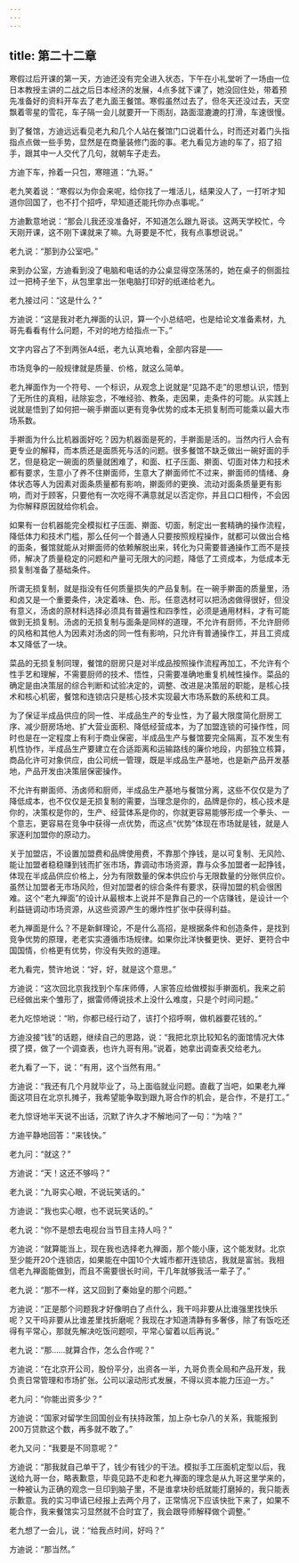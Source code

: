 ```yaml
---
---
---
```

title: 第二十二章
---




寒假过后开课的第一天，方迪还没有完全进入状态，下午在小礼堂听了一场由一位日本教授主讲的二战之后日本经济的发展，4点多就下课了，她没回住处，带着预先准备好的资料开车去了老九面王餐馆。寒假虽然过去了，但冬天还没过去，天空飘着零星的雪花，车子隔一会儿就要开一下雨刮，路面湿漉漉的打滑，车速很慢。

到了餐馆，方迪远远看见老九和几个人站在餐馆门口说着什么，时而还对着门头指指点点做一些手势，显然是在商量装修门面的事。老九看见方迪的车了，招了招手，跟其中一人交代了几句，就朝车子走去。

方迪下车，拎着一只包，寒暄道：“九哥。”

老九笑着说：“寒假以为你会来呢，给你找了一堆活儿，结果没人了，一打听才知道你回国了，也不打个招呼，早知道还能托你办点事呢。”

方迪歉意地说：“那会儿我还没准备好，不知道怎么跟九哥谈。这两天学校忙，今天刚开课，这不刚下课就来了嘛。九哥要是不忙，我有点事想说说。”

老九说：“那到办公室吧。”

来到办公室，方迪看到没了电脑和电话的办公桌显得空荡荡的，她在桌子的侧面拉过一把椅子坐下，从包里拿出一张电脑打印好的纸递给老九。

老九接过问：“这是什么？”

方迪说：“这是我对老九禅面的认识，算一个小总结吧，也是给论文准备素材，九哥先看看有什么问题，不对的地方给指点一下。”

文字内容占了不到两张A4纸，老九认真地看，全部内容是——

市场竞争的一般规律就是质量、价格，就这么简单。

老九禅面作为一个符号、一个标识，从观念上说就是“见路不走”的思想认识，悟到了无所住的真相，祛除妄念，不唯经验、教条，走因果，走条件的可能。从实践上说就是悟到了如何把一碗手擀面以更有竞争优势的成本无损复制而可能乘以最大市场系数。

手擀面为什么比机器面好吃？因为机器面是死的，手擀面是活的。当然内行人会有更专业的解释，而本质还是面质死与活的问题。很多餐馆不缺乏做出一碗好面的手艺，但是稳定一碗面的质量就困难了，和面、杠子压面、擀面、切面对体力和技术都有要求，生意小了养不住擀面师，生意大了擀面师忙不过来，擀面师的情绪、身体状态等人为因素对面条质量都有影响，擀面师的更换、流动对面条质量更有影响，而对于顾客，只要他有一次吃得不满意就足以否定你，并且口口相传，不会因为你解释原因就给你机会。

如果有一台机器能完全模拟杠子压面、擀面、切面，制定出一套精确的操作流程，降低体力和技术门槛，那么任何一个普通人只要按照规程操作，就都可以做出合格的面条，餐馆就能从对擀面师的依赖解脱出来，转化为只需要普通操作工而不是技师，解决了质量稳定的问题和产量可无限大的问题，降低了工资成本，为低成本无损复制准备了基础条件。

所谓无损复制，就是指没有任何质量损失的产品复制。在一碗手擀面的质量里，汤和卤又是一个重要条件，决定着味、色、形。任意选材可以把汤卤做得很好，但没有意义，汤卤的原材料选择必须具有普遍性和四季性，必须是通用材料，才有可能做到无损复制。汤卤的无损复制与面条是同样的道理，不允许有厨师，不允许厨师的风格和其他人为因素对汤卤的同一性有影响，只允许有普通操作工，并且工资成本又降低了一块。

菜品的无损复制同理，餐馆的厨房只是对半成品按照操作流程再加工，不允许有个性手艺和理解，不需要厨师的技术、悟性，只需要准确地重复机械性操作。菜品的确定是由决策层的综合判断和试验决定的，调整、改进是决策层的职能，是核心技术和核心机密，餐馆和连锁店只是核心技术实现最大市场系数的系统和工具。

为了保证半成品供应的同一性、半成品生产的专业性，为了最大限度简化厨房工序、减少厨房场地、扩大营业面积、降低经营成本，为了加盟连锁的可操作性，同时也是在一定程度上有利于商业保密，半成品生产与餐馆要完全隔离，互不发生有机性协作，半成品生产要建立在合适距离和运输路线的廉价地段，内部独立核算，商品化许可对象供应，由公司统一管理，既是半成品生产基地，也是新产品开发基地，产品开发由决策层保密操作。

不允许有擀面师、汤卤师和厨师，半成品生产基地与餐馆分离，这些不仅仅是为了降低成本，也不仅仅是无损复制的需要，当理念是你的，品牌是你的，核心技术是你的，决策权是你的，生产、经营体系是你的，你就更容易能够形成一个拳头、一个意志，更容易在竞争中获得一点优势，而这点“优势”体现在市场就是钱，就是人家逐利加盟你的原动力。

关于加盟店，不设置加盟费和品牌使用费，不靠那个挣钱，是以可复制、无风险、能让加盟者稳稳赚到钱而扩张市场，靠调动市场资源，靠与众多加盟者一起挣钱，体现在半成品供应价格上，分为有限数量的保本供应价与无限数量的分账供应价。虽然让加盟者无市场风险，但对加盟者的综合条件有要求，获得加盟的机会很困难。这个“老九禅面”的设计从最根本上说并不是靠自己的一个店赚钱，是设计一个利益链调动市场资源，从这些资源产生的爆炸性扩张中获得利益。

老九禅面是什么？不是新鲜理论，不是什么高招，是根据条件和创造条件，是找到竞争优势的原理，老老实实遵循市场规律。如果你比洋快餐更快、更好、更符合中国国情，价格更有优势，你没有失败的道理。

老九看完，赞许地说：“好，好，就是这个意思。”

方迪说：“这次回北京我找到个车床师傅，人家答应给做模拟手擀面机，我来之前已经做出来个雏形了，据雷师傅说技术上没什么难度，只是个时间问题。”

老九吃惊地说：“哟，你都已经行动了，该打个招呼啊，做机器要花钱的。”

方迪没接“钱”的话题，继续自己的思路，说：“我把北京比较知名的面馆情况大体摸了摸，做了一个调查表，也许九哥有用。”说着，她拿出调查表交给老九。

老九看了一下，说：“有用，这个当然有用。”

方迪说：“我还有几个月就毕业了，马上面临就业问题。直截了当吧，如果老九禅面这项目在北京扎摊子，我希望能争取到跟九哥合作的机会，是合作，不是打工。”

老九惊讶地半天说不出话，沉默了许久才不解地问了一句：“为啥？”

方迪平静地回答：“来钱快。”

老九问：“就这？”

方迪说：“天！这还不够吗？”

老九说：“九哥实心眼，不说玩笑话的。”

方迪说：“我也实心眼，也不说玩笑话的。”

老九说：“你不是想去电视台当节目主持人吗？”

方迪说：“就算能当上，现在我也选择老九禅面，那个能小康，这个能发财。北京至少能开20个连锁店，如果能在中国10个大城市都开连锁店，我就是富翁。我相信老九禅面能做到，而且不需要很长时间，干几年就够我活一辈子了。”

老九说：“那不一样，这又回到了秦始皇的那个问题。”

方迪说：“正是那个问题我才好像明白了点什么，我干吗非要从比谁强里找快乐呢？又干吗非要从比谁差里找折磨呢？我现在才知道清静有多奢侈，除了有饭吃还得有平常心，那就先解决吃饭问题呗，平常心留着以后再说。”

老九说：“那……就算合作，怎么合作呢？”

方迪说：“在北京开公司，股份平分，出资各一半，九哥负责全局和产品开发，我负责日常管理和市场扩张。公司以滚动形式发展，不得以资本能力压迫一方。”

老九问：“你能出资多少？”

方迪说：“国家对留学生回国创业有扶持政策，加上杂七杂八的关系，我能报到200万贷款这个数，再多就不敢了。”

老九又问：“我要是不同意呢？”

方迪说：“那我就自己单干了，钱少有钱少的干法。模拟手工压面机定型以后，我送给九哥一台，略表歉意，毕竟见路不走和老九禅面的理念是从九哥这里学来的，一种被认为正确的观念一旦印到脑子里，不是谁拿块砂纸就能打磨掉的，我只能表示歉意。我的实习申请已经报上去两个月了，正常情况下应该快批下来了，如果不能合作，我来餐馆实习显然就不合时宜了，我会跟导师解释做个调整。”

老九想了一会儿，说：“给我点时间，好吗？”

方迪说：“那当然。”